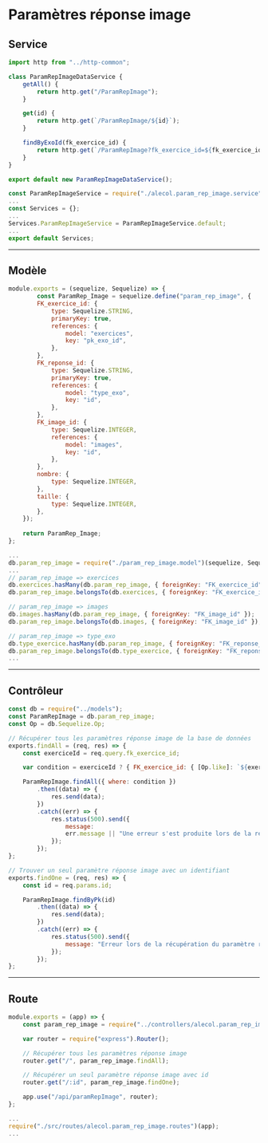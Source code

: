 # Paramètres réponse image

## Service

```js title="./src/services/alecol.param_rep_image.service.js"
import http from "../http-common";

class ParamRepImageDataService {
    getAll() {
        return http.get("/ParamRepImage");
    }

    get(id) {
        return http.get(`/ParamRepImage/${id}`);
    }

    findByExoId(fk_exercice_id) {
        return http.get(`/ParamRepImage?fk_exercice_id=${fk_exercice_id}`);
    }
}

export default new ParamRepImageDataService();
```

```js title="./src/services/index.js"
const ParamRepImageService = require("./alecol.param_rep_image.service");
...
const Services = {};
...
Services.ParamRepImageService = ParamRepImageService.default;
...
export default Services;
```

-----

## Modèle

```js title="./src/models/param_rep_image.model.js"
module.exports = (sequelize, Sequelize) => {
        const ParamRep_Image = sequelize.define("param_rep_image", {
        FK_exercice_id: {
            type: Sequelize.STRING,
            primaryKey: true,
            references: {
                model: "exercices",
                key: "pk_exo_id",
            },
        },
        FK_reponse_id: {
            type: Sequelize.STRING,
            primaryKey: true,
            references: {
                model: "type_exo",
                key: "id",
            },
        },
        FK_image_id: {
            type: Sequelize.INTEGER,
            references: {
                model: "images",
                key: "id",
            },
        },
        nombre: {
            type: Sequelize.INTEGER,
        },
        taille: {
            type: Sequelize.INTEGER,
        },
    });
    
    return ParamRep_Image;
};
```

```js title="./src/models/index.js"
...
db.param_rep_image = require("./param_rep_image.model")(sequelize, Sequelize);
...
// param_rep_image => exercices
db.exercices.hasMany(db.param_rep_image, { foreignKey: "FK_exercice_id" });
db.param_rep_image.belongsTo(db.exercices, { foreignKey: "FK_exercice_id" });

// param_rep_image => images
db.images.hasMany(db.param_rep_image, { foreignKey: "FK_image_id" });
db.param_rep_image.belongsTo(db.images, { foreignKey: "FK_image_id" });

// param_rep_image => type_exo
db.type_exercice.hasMany(db.param_rep_image, { foreignKey: "FK_reponse_id" });
db.param_rep_image.belongsTo(db.type_exercice, { foreignKey: "FK_reponse_id" });
...
```

-----

## Contrôleur

```js title="./src/controllers/alecol.param_rep_image.controllers.js"
const db = require("../models");
const ParamRepImage = db.param_rep_image;
const Op = db.Sequelize.Op;

// Récupérer tous les paramètres réponse image de la base de données
exports.findAll = (req, res) => {
    const exerciceId = req.query.fk_exercice_id;

    var condition = exerciceId ? { FK_exercice_id: { [Op.like]: `${exerciceId}` } } : null;

    ParamRepImage.findAll({ where: condition })
        .then((data) => {
            res.send(data);
        })
        .catch((err) => {
            res.status(500).send({
                message:
                err.message || "Une erreur s'est produite lors de la récupération des paramètres réponse image.",
            });
        });
};

// Trouver un seul paramètre réponse image avec un identifiant
exports.findOne = (req, res) => {
    const id = req.params.id;

    ParamRepImage.findByPk(id)
        .then((data) => {
            res.send(data);
        })
        .catch((err) => {
            res.status(500).send({
                message: "Erreur lors de la récupération du paramètre réponse image avec l'id=" + id,
            });
        });
};
```

-----

## Route

```js title="./src/routes/alecol.param_rep_image.routes.js"
module.exports = (app) => {
    const param_rep_image = require("../controllers/alecol.param_rep_image.controllers");

    var router = require("express").Router();

    // Récupérer tous les paramètres réponse image
    router.get("/", param_rep_image.findAll);

    // Récupérer un seul paramètre réponse image avec id
    router.get("/:id", param_rep_image.findOne);

    app.use("/api/paramRepImage", router);
};
```

```js title="server.js"
...
require("./src/routes/alecol.param_rep_image.routes")(app);
...
```